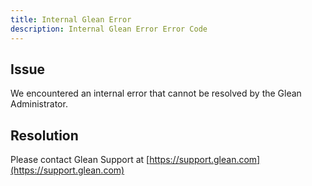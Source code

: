 ```yaml
---
title: Internal Glean Error
description: Internal Glean Error Error Code
---
```


## Issue

We encountered an internal error that cannot be resolved by the Glean Administrator.

## Resolution

Please contact Glean Support at [https://support.glean.com](https://support.glean.com)
